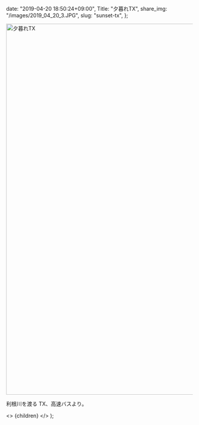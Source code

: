 
  date: "2019-04-20 18:50:24+09:00",
  Title: "夕暮れTX",
  share_img: "/images/2019_04_20_3.JPG",
  slug: "sunset-tx",
};

<img src="/images/2019_04_20_3.JPG" alt="夕暮れTX" width="1500" height="1000" loading="lazy" />

利根川を渡る TX、高速バスより。

  <>
    <Head>
      <title>{meta.Title} | 異郷好実</title>
    </Head>
    <PostLayout meta={meta}>{children}</PostLayout>
  </>
);
